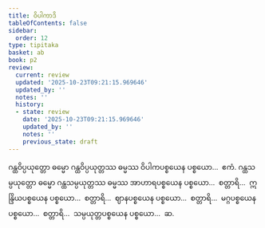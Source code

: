 ```yaml
---
title: ဝိပါကာဒိ
tableOfContents: false
sidebar:
  order: 12
type: tipitaka
basket: ab
book: p2
review:
  current: review
  updated: '2025-10-23T09:21:15.969646'
  updated_by: ''
  notes: ''
  history:
  - state: review
    date: '2025-10-23T09:21:15.969646'
    updated_by: ''
    notes: ''
    previous_state: draft
---
```



<ReviewStatus review={frontmatter.review} showDetails={true} />

<HypothesisAnnotation frontmatter={frontmatter} />

<DynamicBreadcrumb />

<Division number="90" book="p2" e="ch" v="38" p="192">

<Paragraph number="1811" book="p2">
ဂန္ထဝိပ္ပယုတ္တော ဓမ္မော ဂန္ထဝိပ္ပယုတ္တဿ ဓမ္မဿ ဝိပါကပစ္စယေန ပစ္စယော…  ဧကံ.
</Paragraph>

<Paragraph number="1812" book="p2">
ဂန္ထသမ္ပယုတ္တော ဓမ္မော ဂန္ထသမ္ပယုတ္တဿ ဓမ္မဿ အာဟာရပစ္စယေန ပစ္စယော…  စတ္တာရိ…  ဣန္ဒြိယပစ္စယေန ပစ္စယော…  စတ္တာရိ…  ဈာနပစ္စယေန ပစ္စယော…  စတ္တာရိ…  မဂ္ဂပစ္စယေန ပစ္စယော…  စတ္တာရိ…  သမ္ပယုတ္တပစ္စယေန ပစ္စယော…  ဆ.
</Paragraph>
</Division>